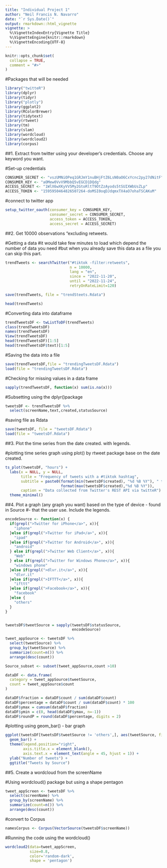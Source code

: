 ---
title: "Individual Project 1"
author: "Neil Francis N. Navarro"
date: "`r Sys.Date()`"
output: rmarkdown::html_vignette
vignette: >
  %\VignetteIndexEntry{Vignette Title}
  %\VignetteEngine{knitr::rmarkdown}
  %\VignetteEncoding{UTF-8}
---

```{r setup, include = FALSE}
knitr::opts_chunk$set(
  collapse = TRUE,
  comment = "#>"
)
```

#Packages that will be needed 

```{r, run}
library("twitteR") 
library(dplyr)
library(tidyr)
library("plotly")
library(ggplot2)
library(RColorBrewer)
library(tidytext)
library(rtweet)
library(tm)
library(slam)
library(wordcloud)
library(wordcloud2)
library(corpus)
```


##1. Extract from twitter using your developer's credentials. Choose any keyword you want. 



#Set-up credentials

```{r, credentials}
CONSUMER_SECRET <- "vszUMNiOPeq1GRJmY1nuBHjFtZ6LsN0aO6CxYcnc2py27dNitF"
CONSUMER_KEY <- "aOMew0VvV9MbbQ5vEGCD1DQdg"
ACCESS_SECRET <- "1WlX6wXKyVV5My2GtoRltT9OtZzAyods5tSUIXWbUsZLp"
ACCESS_TOKEN <- "1595950464826507264-doMSI0oqDJdqmxTX4aO7ohaTSCAKuM"
```



#connect to twitter app

```{r, commect}
setup_twitter_oauth(consumer_key = CONSUMER_KEY,
                    consumer_secret = CONSUMER_SECRET,
                    access_token = ACCESS_TOKEN,
                    access_secret = ACCESS_SECRET)
```



##2. Get 10000 observations "excluding retweets.



#Getting a data
#it would take few minutes to load which depend the number of data you need
#but when you already save this data as a file you can skip this part.

```{r, num2}
trendTweets <- searchTwitter("#tiktok -filter:retweets",
                             n = 10000,
                             lang = "en",
                             since = "2022-11-20",
                             until = "2022-11-24",
                             retryOnRateLimit=120)

save(trendTweets, file = "trendSteets.Rdata")
```
```{r, head}
head(trendTweets)
```



#Converting data into dataframe
```{r, conver}
trendTweetsDF <- twListToDF(trendTweets)
class(trendTweetsDF)
names(trendTweetsDF)
View(trendTweetsDF)
head(trendTweetsDF)[1:5]
head(trendTweetsDF$text)[1:5]
```

#Saving the data into a file

```{r, trendT}
save(trendTweetsDF,file = "trendingTweetsDF.Rdata")
load(file = "trendingTweetsDF.Rdata")
```



#Checking for missing values in a data frame

```{r, check}
sapply(trendTweetsDF, function(x) sum(is.na(x)))
```

#Subsetting using the dplyr()package

```{r, subset}
tweetsDF <- trendTweetsDF %>%
  select(screenName,text,created,statusSource)
```

#saving file as Rdata

```{r, save}
save(tweetsDF, file = "tweetsDF.Rdata")
load(file = "tweetsDf.Rdata")
```



##3. Plot the time series from the date created. with legends.



#plotting time series graph using plot() by rtweet package base on the date created.

```{r, plottime}
ts_plot(tweetsDF, "hours") +
  labs(x = NULL, y = NULL,
       title = "Frequency of tweets with a #tiktok hashtag",
       subtitle = paste0(format(min(tweetsDF$created), "%d %B %Y"), " to ", 
                         format(max(tweetsDF$created),"%d %B %Y")),
       caption = "Data collected from Twitter's REST API via twitteR") + 
  theme_minimal()
```



##4. Plot a graph (any graph you want)  based on the type of device - found in Source
#- that the user use. Include the legends.



```{r, graph}
encodeSource <- function(x) {
  if(grepl(">Twitter for iPhone</a>", x)){
    "iphone"
  }else if(grepl(">Twitter for iPad</a>", x)){
    "ipad"
  }else if(grepl(">Twitter for Android</a>", x)){
    "android"
  } else if(grepl(">Twitter Web Client</a>", x)){
    "Web"
  } else if(grepl(">Twitter for Windows Phone</a>", x)){
    "windows phone"
  }else if(grepl(">dlvr.it</a>", x)){
    "dlvr.it"
  }else if(grepl(">IFTTT</a>", x)){
    "ifttt"
  }else if(grepl(">Facebook</a>", x)){
    "facebook"
  }else {
    "others"
  }
}


tweetsDF$tweetSource = sapply(tweetsDF$statusSource, 
                              encodeSource)

tweet_appSource <- tweetsDF %>% 
  select(tweetSource) %>%
  group_by(tweetSource) %>%
  summarize(count=n()) %>%
  arrange(desc(count)) 

Source_subset <- subset(tweet_appSource,count >10)
```



```{r, df}
dataDF <- data.frame(
  category = tweet_appSource$tweetSource,
  count = tweet_appSource$count
)

dataDF$fraction = dataDF$count / sum(dataDF$count)
dataDF$percentage = dataDF$count / sum(dataDF$count) * 100
dataDF$ymax = cumsum(dataDF$fraction)
dataDF$ymin = c(0, head(dataDF$ymax, n=-1))
dataDF$roundP = round(dataDF$percentage, digits = 2)
```



#plotting using geom_bar() - bar graph

```{r, graph2}
ggplot(tweetsDF[tweetsDF$tweetSource != 'others',], aes(tweetSource, fill = tweetSource)) +
  geom_bar() +
  theme(legend.position="right",
        axis.title.x = element_blank(),
        axis.text.x = element_text(angle = 45, hjust = 1)) +
  ylab("Number of tweets") +
  ggtitle("Tweets by Source")
```



##5. Create a wordcloud from the screenName



#Using wordcloud() package but using a shape pentagon 

```{r, cloud}
tweet_appScreen <- tweetsDF %>%
  select(screenName) %>%
  group_by(screenName) %>%
  summarize(count=n()) %>%
  arrange(desc(count)) 
```

#convert to Corpus

```{r, convert}
namesCorpus <- Corpus(VectorSource(tweetsDF$screenName))
```

#Running the code using the wordcloud()

```{r, wordcloudTWO}
wordcloud2(data=tweet_appScreen, 
           size=0.8, 
           color='random-dark',
           shape = 'pentagon')
```
